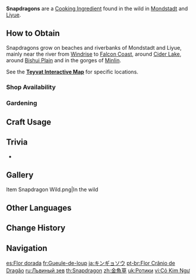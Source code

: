 {{Item Infobox
|id           = 100015
|image        = Item Snapdragon.png
|type         = Cooking Ingredients
|invCategory  = Materials
|description  = Can be eaten once cooked. As a spice, it can bring wonderful flavor to dishes.
|source1      = Found in the wild
|source2      = {{Sold By|Snapdragon}}
|source3      = Reward from [[Expedition]]s
|source4      = [[Gardening]] with [[A Path of Value: Orderly Meadow|Orderly Meadow]]
}}
'''Snapdragons''' are a [[Cooking Ingredient]] found in the wild in [[Mondstadt]] and [[Liyue]].

==How to Obtain==
Snapdragons grow on beaches and riverbanks of Mondstadt and Liyue, mainly near the river from [[Windrise]] to [[Falcon Coast]], around [[Cider Lake]], around [[Bishui Plain]] and in the gorges of [[Minlin]].

See the '''[https://webstatic-sea.mihoyo.com/app/ys-map-sea/index.html#/map/2?shown_types=92 Teyvat Interactive Map]''' for specific locations.

===Shop Availability===
{{Shop Availability}}

===Gardening===
{{Recipe
|type = Orderly Meadow
|time = 2d 22h
|Snapdragon Seed = 1
|sort = Snapdragon Seed
}}

==Craft Usage==
{{Craft Usage}}

==Trivia==
* {{Related Items|type=variant}}

==Gallery==
<gallery>
Item Snapdragon Wild.png|In the wild
</gallery>

==Other Languages==
{{Other Languages
|en      = {{w|Snapdragon}}
|zhs     = 金鱼草
|zhs_rm  = Jīnyú Cǎo
|zht     = 金魚草
|zht_rm  = Jīnyú Cǎo
|zh_tl   = Snapdragon
|ja      = キンギョソウ
|ja_rm   = Kingyosou
|ja_tl   = Snapdragon
|ko      = 금어초
|ko_tl   = Snapdragon
|es      = Flor dorada
|es_tl   = Golden Flower
|fr      = Gueule-de-loup
|fr_tl   = Snapdragon
|fr_note = {{fr|Gueule-de-loup}} literally translates to "Wolf's Face" or "Wolf's Mouth."
|ru      = Львиный зев
|ru_tl   = Snapdragon
|ru_note = {{ru|Львиный зев}} literally translates to "Lion's Pharynx."
|th      = Snapdragon
|vi      = Cỏ Kim Ngư
|vi_tl   = 
|de      = Goldfischkraut
|de_tl   = Goldfish Weed
|id      = Snapdragon
|pt      = Flor Crânio de Dragão
|pt_tl   = Dragon Skull Flower
|tr      = Aslanağzı
|tr_tl   = Snapdragon
|tr_note = {{tr|Aslanağzı}} literally translates to "''Lion Mouth''".
|it      = Bocca di leone
|it_tl   = Snapdragon
|it_note = {{it|Bocca di leone}} literally translates to "Lion's Mouth."
}}

==Change History==
{{Change History|1.0}}

==Navigation==
{{Material Navbox|type=Crafting Materials}}

[[es:Flor dorada]]
[[fr:Gueule-de-loup]]
[[ja:キンギョソウ]]
[[pt-br:Flor Crânio de Dragão]]
[[ru:Львиный зев]]
[[th:Snapdragon]]
[[zh:金魚草]]
[[uk:Ротики]]
[[vi:Cỏ Kim Ngư]]